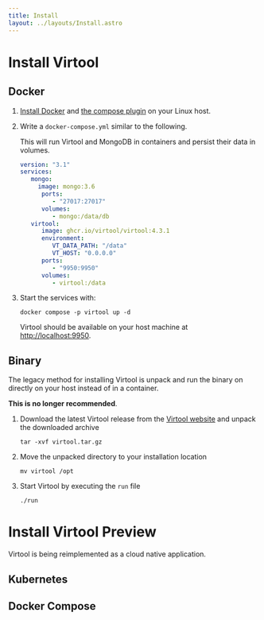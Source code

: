 ```yaml
---
title: Install
layout: ../layouts/Install.astro
---
```


# Install Virtool

## Docker

1. [Install Docker](https://docs.docker.com/engine/install/ubuntu/#install-using-the-repository) and
   [the compose plugin](https://docs.docker.com/compose/install/linux/#install-using-the-repository) on your Linux host.
2. Write a `docker-compose.yml` similar to the following.

   This will run Virtool and MongoDB in containers and persist their data in volumes.

   ```yaml
   version: "3.1"
   services:
      mongo:
        image: mongo:3.6
         ports:
            - "27017:27017"
         volumes:
            - mongo:/data/db
      virtool:
         image: ghcr.io/virtool/virtool:4.3.1
         environment:
            VT_DATA_PATH: "/data"
            VT_HOST: "0.0.0.0"
         ports:
            - "9950:9950"
         volumes:
            - virtool:/data
   ```

3. Start the services with:

   ```shell
   docker compose -p virtool up -d
   ```

   Virtool should be available on your host machine at [http://localhost:9950](http://localhost:9950).

## Binary

The legacy method for installing Virtool is unpack and run the binary on directly on your host instead of in a container.

**This is no longer recommended**.

1. Download the latest Virtool release from the [Virtool website](http://www.virtool.ca "Virtool Website") and unpack the downloaded archive

   ```shell
   tar -xvf virtool.tar.gz
   ```

2. Move the unpacked directory to your installation location

   ```shell
   mv virtool /opt
   ```

3. Start Virtool by executing the `run` file

   ```shell
   ./run
   ```

# Install Virtool Preview

Virtool is being reimplemented as a cloud native application.

## Kubernetes

## Docker Compose
